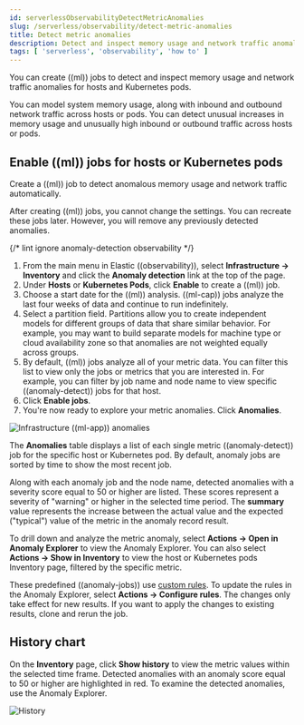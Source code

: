 ```yaml
---
id: serverlessObservabilityDetectMetricAnomalies
slug: /serverless/observability/detect-metric-anomalies
title: Detect metric anomalies
description: Detect and inspect memory usage and network traffic anomalies for hosts and Kubernetes pods.
tags: [ 'serverless', 'observability', 'how to' ]
---
```


<p><DocBadge template="technical preview" /></p>


<Roles role="Editor" goal="create ((ml)) jobs" />

<div id="inspect-metric-anomalies"></div>

You can create ((ml)) jobs to detect and inspect memory usage and network traffic anomalies for hosts and Kubernetes pods.

You can model system memory usage, along with inbound and outbound network traffic across hosts or pods.
You can detect unusual increases in memory usage and unusually high inbound or outbound traffic across hosts or pods.

<div id="ml-jobs-hosts"></div>

## Enable ((ml)) jobs for hosts or Kubernetes pods

Create a ((ml)) job to detect anomalous memory usage and network traffic automatically.

After creating ((ml)) jobs, you cannot change the settings.
You can recreate these jobs later.
However, you will remove any previously detected anomalies.

{/* lint ignore anomaly-detection observability */}
1. From the main menu in Elastic ((observability)),
    select **Infrastructure → Inventory** and click the **Anomaly detection** link at the top of the page.
1. Under **Hosts** or **Kubernetes Pods**, click **Enable** to create a ((ml)) job.
1. Choose a start date for the ((ml)) analysis. ((ml-cap)) jobs analyze the last four weeks of data and continue to run indefinitely.
1. Select a partition field.
    Partitions allow you to create independent models for different groups of data that share similar behavior.
    For example, you may want to build separate models for machine type or cloud availability zone so that anomalies are not weighted equally across groups.
1. By default, ((ml)) jobs analyze all of your metric data.
    You can filter this list to view only the jobs or metrics that you are interested in.
    For example, you can filter by job name and node name to view specific ((anomaly-detect)) jobs for that host.
1. Click **Enable jobs**.
1. You're now ready to explore your metric anomalies. Click **Anomalies**.

![Infrastructure ((ml-app)) anomalies](../images/metrics-ml-jobs.png)

The **Anomalies** table displays a list of each single metric ((anomaly-detect)) job for the specific host or Kubernetes pod.
By default, anomaly jobs are sorted by time to show the most recent job.

Along with each anomaly job and the node name,
detected anomalies with a severity score equal to 50 or higher are listed.
These scores represent a severity of "warning" or higher in the selected time period.
The **summary** value represents the increase between the actual value and the expected ("typical") value of the metric in the anomaly record result.

To drill down and analyze the metric anomaly,
select **Actions → Open in Anomaly Explorer** to view the Anomaly Explorer.
You can also select **Actions → Show in Inventory** to view the host or Kubernetes pods Inventory page,
filtered by the specific metric.

<DocCallOut title="Note">

These predefined ((anomaly-jobs)) use [custom rules](((ml-docs))/ml-rules.html).
To update the rules in the Anomaly Explorer, select **Actions → Configure rules**.
The changes only take effect for new results.
If you want to apply the changes to existing results, clone and rerun the job.

</DocCallOut>

<div id="history-chart"></div>

## History chart

On the **Inventory** page, click **Show history** to view the metric values within the selected time frame.
Detected anomalies with an anomaly score equal to 50 or higher are highlighted in red.
To examine the detected anomalies, use the Anomaly Explorer.

![History](../images/metrics-history-chart.png)

